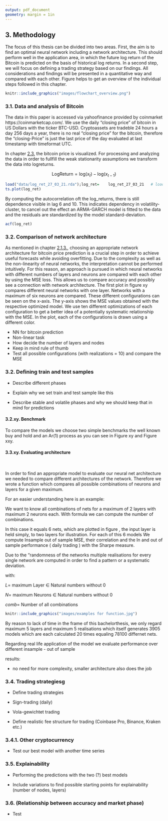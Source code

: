 ```yaml
---
output: pdf_document
geometry: margin = 1in
---
```


## 3. Methodology

The focus of this thesis can be divided into two areas. First, the aim is to find an optimal neural network including a network architecture. This should perform well in the application area, in which the future log return of the Bitcoin is predicted on the basis of historical log returns. In a second step, we will focus on defining a trading strategy based on our findings. All considerations and findings will be presented in a quantitative way and compared with each other. Figure \ref{fig:flowchart_overview} helps to get an overview of the individual steps followed in this chapter.  

```r
knitr::include_graphics("images/flowchart_overview.png")
```


### 3.1. Data and analysis of Bitcoin 

The data in this paper is accessed  via yahoofinance provided by coinmarket https://coinmarketcap.com/. We use the daily "closing price" of bitcoin in US Dollars with the ticker BTC-USD. Cryptoassets are tradeble 24 hours a day  256 days a year, there is no real "closing price" for the bitcoin, therefore the "closing-Price" is just the last price of the day evaluated at last timestamp with timeformat UTC.


In chapter [2.3.](#bitcoin) the bitcoin price is visualized. For processing and analyzing the data in order to fullfill the weak stationarity assumptions we transform the data into logreturns.



$$\mathrm{LogReturn} = \mathrm{log}(x_{t})-\mathrm{log}(x_{t-1})$$
```r
load("data/log_ret_27_03_21.rda");log_ret=    log_ret_27_03_21   # loading logreturns
ts.plot(log_ret)
```

By computing the autocorrelation oft the log_returns, there is still dependence visible in lag 6 and 10. This indicates dependency in volatility-cluster, to cancel out the effect an ARMA-GARCH model is fitted to the data and the residuals are standardized by the model standard-deviation.

```r
acf(log_ret)
```

### 3.2. Comparison of network architecture

As mentioned in chapter [2.1.3.](#MLP), choosing an appropriate network architecture for bitcoin price prediction is a crucial step in order to achieve useful forecasts while avoiding overfitting. Due to the complexity as well as the non-linearity of neural networks, the interpretation cannot be performed intuitively. For this reason, an approach is pursued in which neural networks with different numbers of layers and neurons are compared with each other by using the MSE loss. This allows us to compare accuracy and possibly see a connection with network architecture. The first plot in figure xy compares different neural networks with one layer. Networks with a maximum of six neurons are compared. These different configurations can be seen on the x-axis. The y-axis shows the MSE values obtained with the respective optimized model. We use ten different optimizations of each configuration to get a better idea of a potentially systematic relationship with the MSE. In the plot, each of the configurations is drawn using a different color. 

- NN for bitcoin prediction
- Non-linear task
- How decide the number of layers and nodes
- Keep in mind rule of thumb 
- Test all possible configurations (with realizations = 10) and compare the MSE 


### 3.2. Defining train and test samples

-   Describe different phases

-   Explain why we set train and test sample like this

-   Describe stable and volatile phases and why we should keep that in mind for predictions

#### 3.2.xy. Benchmark

To compare the models we choose two simple benchmarks the well known buy and hold and an Ar(1) process as you can see in Figure xy and Figure xxy.

\newpage
#### 3.3.xy.  Evaluating architecture

&nbsp;

In order to find an appropriate model to evaluate our neural net architecture we needed to compare different architectures of the network. Therefore we wrote a function which compares all possible combinations of neurons and layers for a given maximum. 

For an easier understanding here is an example:

We want to know all combinations of nets for a maximum of 2 layers with maximum 2 neurons each. With formula \ref{eq:complexity} we can compute the number of combinations.

In this case it equals 6 nets, which are plotted in figure \ref{figure:examples_for_function}, the input layer is held simply, to two layers for illustration. For each of this 6 models We compute Insample out of sample MSE, their correlation and the In and out of sample performance ( daily trading ) with the Sharpe measure.

Due to the "randomness of the networks  multiple realisations for every single network are computed in order to find a pattern or a systematic deviation.

```{=tex}
\begin{align} \label{eq:complexity}
comb=\sum_{i=1}^{L}N^{i}
\end{align}
```
with:


$L =$ maximum Layer $\in$ Natural numbers without 0 

$N =$ maximum Neurons  $\in$ Natural numbers without 0 

$comb =$ Number of all combinations

```r
knitr::include_graphics("images/examples for function.jpg")
```




By reason to lack of time in the frame of this bachelorthesis, we only regard maximum 5 layers and maximum 5 realisations which itself generates 3905 models which are each calculated 20 times equaling 78100 differnet nets.

Regarding real life application of the model we evaluate performance over different insample - out of sample 








results:

- no need for more complexity, smaller architecture also does the job

### 3.4. Trading strategiesg

-   Define trading strategies

- Sign-trading (daily)
- Vola-gewichtet trading 

-   Define realistic fee structure for trading (Coinbase Pro, Binance, Kraken etc.)

### 3.4.1. Other cryptocurrency

- Test our best model with another time series

### 3.5. Explainability

- Performing the predictions with the two (?) best models

-   Include variations to find possible starting points for explainability (number of nodes, layers)

### 3.6. (Relationship between accuracy and market phase)

-   Test
